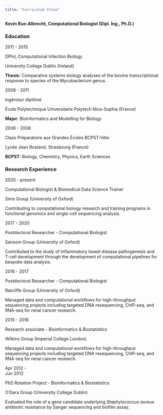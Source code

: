 ```yaml
---
title: "Curriculum Vitae"
---
```


**Kevin Rue-Albrecht, Computational Biologist (Dipl. Ing., Ph.D.)**

::: {.cv-section}
### Education

::: {.cv-entry}
::: {.cv-dates}
2011 - 2015
:::
::: {.cv-title}
DPhil, Computational Infection Biology
:::
::: {.cv-location}
University College Dublin (Ireland)
:::
::: {.cv-description}
**Thesis:** Comparative systems biology analyses of the bovine transcriptional response to species of the Mycobacterium genus.
:::
:::

::: {.cv-entry}
::: {.cv-dates}
2008 - 2011
:::
::: {.cv-title}
Ingénieur diplômé
:::
::: {.cv-location}
École Polytechnique Universitaire Polytech Nice-Sophia (France)
:::
::: {.cv-description}
**Major:** Bioinformatics and Modelling for Biology
:::
:::

::: {.cv-entry}
::: {.cv-dates}
2006 - 2008
:::
::: {.cv-title}
Class Préparatoire aux Grandes Écoles BCPST-Véto
:::
::: {.cv-location}
Lycée Jean Rostand, Strasbourg (France)
:::
::: {.cv-description}
**BCPST:** Biology, Chemistry, Physics, Earth Sciences
:::
:::
:::

::: {.cv-section}
### Research Experience

::: {.cv-entry}
::: {.cv-dates}
2020 - present
:::
::: {.cv-title}
Computational Biologist & Biomedical Data Science Trainer
:::
::: {.cv-location}
Sims Group (University of Oxford)
:::
::: {.cv-description}
Contributing to computational biology research and training programs in functional genomics and single-cell sequencing analysis.
:::
:::

::: {.cv-entry}
::: {.cv-dates}
2017 - 2020
:::
::: {.cv-title}
Postdoctoral Researcher - Computational Biologist
:::
::: {.cv-location}
Sansom Group (University of Oxford)
:::
::: {.cv-description}
Contributed to the study of Inflammatory bowel disease pathogenesis and T-cell development through the development of computational pipelines for bespoke data analysis.
:::
:::

::: {.cv-entry}
::: {.cv-dates}
2016 - 2017
:::
::: {.cv-title}
Postdoctoral Researcher - Computational Biologist
:::
::: {.cv-location}
Ratcliffe Group (University of Oxford)
:::
::: {.cv-description}
Managed data and computational workflows for high-throughput sequencing projects including targeted DNA resequencing, ChIP-seq, and RNA-seq for renal cancer research.
:::
:::

::: {.cv-entry}
::: {.cv-dates}
2015 - 2016
:::
::: {.cv-title}
Research associate - Bioinformatics & Biostatistics
:::
::: {.cv-location}
Wilkins Group (Imperial College London)
:::
::: {.cv-description}
Managed data and computational workflows for high-throughput sequencing projects including targeted DNA resequencing, ChIP-seq, and RNA-seq for renal cancer research.
:::
:::

::: {.cv-entry}
::: {.cv-dates}
Apr 2012 -\
Jun 2012
:::
::: {.cv-title}
PhD Rotation Project - Bioinformatics & Biostatistics
:::
::: {.cv-location}
O'Gara Group (University College Dublin)
:::
::: {.cv-description}
Evaluated the role of a gene candidate underlying *Staphylococcus aureus* antibiotic resistance by Sanger sequencing and biofilm assay.
:::
:::
:::